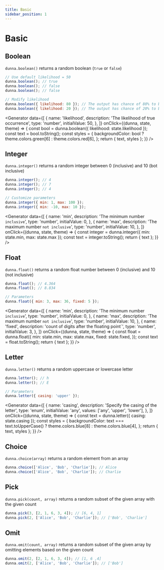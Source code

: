 ```yaml
---
title: Basic
sidebar_position: 1
---
```


# Basic

## Boolean

`dunna.boolean()` returns a random boolean (`true` or `false`)

```js
// Use default likelihood = 50
dunna.boolean(); // true
dunna.boolean(); // false
dunna.boolean(); // false

// Modify likelihood
dunna.boolean({ likelihood: 80 }); // The output has chance of 80% to be true
dunna.boolean({ likelihood: 20 }); // The output has chance of 20% to be true
```

<Generator
  data={[
    {
      name: 'likelihood',
      description: 'The likelihood of true occurrence',
      type: 'number',
      initialValue: 50,
    },
  ]}
  onClick={(dunna, state, theme) => {
    const bool = dunna.boolean({ likelihood: state.likelihood });
    const text = bool.toString();
    const styles = {
      backgroundColor: bool ? theme.colors.green[6] : theme.colors.red[6],
    };
    return { text, styles };
  }}
/>

## Integer

`dunna.integer()` returns a random integer between 0 (inclusive) and 10 (bot inclusive)

```js
dunna.integer(); // 4
dunna.integer(); // 7
dunna.integer(); // 4

// Customize parameters
dunna.integer({ min: 1, max: 100 });
dunna.integer({ min: -10, max: 10 });
```

<Generator
  data={[
    {
      name: 'min',
      description: 'The minimum number `inclusive`',
      type: 'number',
      initialValue: 0,
    },
    {
      name: 'max',
      description: 'The maximum number `not inclusive`',
      type: 'number',
      initialValue: 10,
    },
  ]}
  onClick={(dunna, state, theme) => {
    const integer = dunna.integer({ min: state.min, max: state.max });
    const text = integer.toString();
    return { text };
  }}
/>

## Float

`dunna.float()` returns a random float number between 0 (inclusive) and 10 (not inclusive)

```js
dunna.float(); // 4.364
dunna.float(); // 8.834

// Parameters
dunna.float({ min: 3, max: 36, fixed: 5 });
```

<Generator
  data={[
    {
      name: 'min',
      description: 'The minimum number `inclusive`',
      type: 'number',
      initialValue: 0,
    },
    {
      name: 'max',
      description: 'The maximum number `not inclusive`',
      type: 'number',
      initialValue: 10,
    },
    {
      name: 'fixed',
      description: 'count of digits after the floating point`',
      type: 'number',
      initialValue: 3,
    },
  ]}
  onClick={(dunna, state, theme) => {
    const float = dunna.float({
      min: state.min,
      max: state.max,
      fixed: state.fixed,
    });
    const text = float.toString();
    return { text };
  }}
/>

## Letter

`dunna.letter()` returns a random uppercase or lowercase letter

```js
dunna.letter(); // h
dunna.letter(); // E

// Parameters
dunna.letter({ casing: 'upper' });
```

<Generator
  data={[
    {
      name: 'casing',
      description: 'Specify the casing of the letter',
      type: 'enum',
      initialValue: 'any',
      values: ['any', 'upper', 'lower'],
    },
  ]}
  onClick={(dunna, state, theme) => {
    const text = dunna.letter({ casing: state.casing });
    const styles = {
      backgroundColor:
        text === text.toUpperCase()
          ? theme.colors.blue[8]
          : theme.colors.blue[4],
    };
    return { text, styles };
  }}
/>

## Choice

`dunna.choice(array)` returns a random element from an array

```js
dunna.choice(['Alice', 'Bob', 'Charlie']); // Alice
dunna.choice(['Alice', 'Bob', 'Charlie']); // Charlie
```

## Pick

`dunna.pick(count, array)` returns a random subset of the given array with the given count

```js
dunna.pick(3, [2, 1, 6, 3, 4]); // [6, 4, 1]
dunna.pick(2, ['Alice', 'Bob', 'Charlie']); // ['Bob', 'Charlie']
```

## Omit

`dunna.omit(count, array)` returns a random subset of the given array by omitting elements based on the given count

```js
dunna.omit(2, [2, 1, 6, 3, 4]); // [1, 6 ,4]
dunna.omit(2, ['Alice', 'Bob', 'Charlie']); // ['Bob']
```
